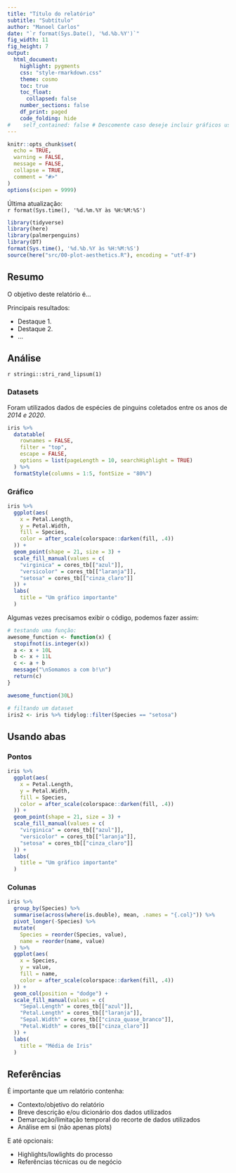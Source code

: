 ```yaml
---
title: "Título do relatório"
subtitle: "Subtítulo"
author: "Manoel Carlos"
date: "`r format(Sys.Date(), '%d.%b.%Y')`"
fig_width: 11
fig_height: 7
output:
  html_document:
    highlight: pygments
    css: "style-rmarkdown.css"
    theme: cosmo
    toc: true
    toc_float:
      collapsed: false
    number_sections: false
    df_print: paged
    code_folding: hide
#    self_contained: false # Descomente caso deseje incluir gráficos usando GoogleVis
---
```


```r
knitr::opts_chunk$set(
  echo = TRUE,
  warning = FALSE,
  message = FALSE,
  collapse = TRUE,
  comment = "#>"
)
options(scipen = 9999)
```

Última atualização:</br>`r format(Sys.time(), '%d.%m.%Y às %H:%M:%S')`

```r
library(tidyverse)
library(here)
library(palmerpenguins)
library(DT)
format(Sys.time(), '%d.%b.%Y às %H:%M:%S')
source(here("src/00-plot-aesthetics.R"), encoding = "utf-8")
```

## Resumo

O objetivo deste relatório é...

Principais resultados:

- Destaque 1.
- Destaque 2.
- ...

## Análise

`r stringi::stri_rand_lipsum(1)`

### Datasets

Foram utilizados dados de espécies de pinguins coletados entre os anos de *2014 e 2020*.

```r

iris %>%
  datatable(
    rownames = FALSE,
    filter = "top",
    escape = FALSE,
    options = list(pageLength = 10, searchHighlight = TRUE)
  ) %>%
  formatStyle(columns = 1:5, fontSize = "80%")
```

### Gráfico

```r

iris %>%
  ggplot(aes(
    x = Petal.Length,
    y = Petal.Width,
    fill = Species,
    color = after_scale(colorspace::darken(fill, .4))
  )) +
  geom_point(shape = 21, size = 3) +
  scale_fill_manual(values = c(
    "virginica" = cores_tb[["azul"]],
    "versicolor" = cores_tb[["laranja"]],
    "setosa" = cores_tb[["cinza_claro"]]
  )) +
  labs(
    title = "Um gráfico importante"
  )
```

Algumas vezes precisamos exibir o código, podemos fazer assim:

```r

# testando uma função:
awesome_function <- function(x) {
  stopifnot(is.integer(x))
  a <- x + 10L
  b <- x + 11L
  c <- a + b
  message("\nSomamos a com b!\n")
  return(c)
}

awesome_function(30L)

# filtando um dataset
iris2 <- iris %>% tidylog::filter(Species == "setosa")
```

## Usando abas {.tabset}

### Pontos

```r

iris %>%
  ggplot(aes(
    x = Petal.Length,
    y = Petal.Width,
    fill = Species,
    color = after_scale(colorspace::darken(fill, .4))
  )) +
  geom_point(shape = 21, size = 3) +
  scale_fill_manual(values = c(
    "virginica" = cores_tb[["azul"]],
    "versicolor" = cores_tb[["laranja"]],
    "setosa" = cores_tb[["cinza_claro"]]
  )) +
  labs(
    title = "Um gráfico importante"
  )
```

### Colunas

```r
iris %>%
  group_by(Species) %>%
  summarise(across(where(is.double), mean, .names = "{.col}")) %>%
  pivot_longer(-Species) %>%
  mutate(
    Species = reorder(Species, value),
    name = reorder(name, value)
  ) %>%
  ggplot(aes(
    x = Species,
    y = value,
    fill = name,
    color = after_scale(colorspace::darken(fill, .4))
  )) +
  geom_col(position = "dodge") +
  scale_fill_manual(values = c(
    "Sepal.Length" = cores_tb[["azul"]],
    "Petal.Length" = cores_tb[["laranja"]],
    "Sepal.Width" = cores_tb[["cinza_quase_branco"]],
    "Petal.Width" = cores_tb[["cinza_claro"]]
  )) +
  labs(
    title = "Média de Iris"
  )
```


## Referências

É importante que um relatório contenha:

* Contexto/objetivo do relatório
* Breve descrição e/ou dicionário dos dados utilizados
* Demarcação/limitação temporal do recorte de dados utilizados
* Análise em si (não apenas plots)


E até opcionais:

* Highlights/lowlights do processo
* Referências técnicas ou de negócio